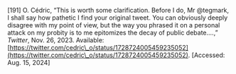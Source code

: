 \[191\]	O. Cédric, “This is worth some clarification. Before I do, Mr @tegmark, I shall say how pathetic I find your original tweet. You can obviously deeply disagree with my point of view, but the way you phrased it on a personal attack on my probity is to me epitomizes the decay of public debate.…,” *Twitter*, Nov. 26, 2023\. Available: [https://twitter.com/cedric\_o/status/1728724005459235052](https://twitter.com/cedric\_o/status/1728724005459235052). \[Accessed: Aug. 15, 2024\]